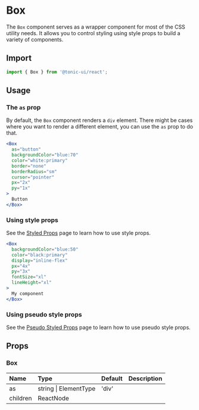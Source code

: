 
# Box

The `Box` component serves as a wrapper component for most of the CSS utility needs. It allows you to control styling using style props to build a variety of components.

<AnimatedCubeDemo />

## Import

```js
import { Box } from '@tonic-ui/react';
```

## Usage

### The `as` prop

By default, the `Box` component renders a `div` element. There might be cases where you want to render a different element, you can use the `as` prop to do that.

```jsx
<Box
  as="button"
  backgroundColor="blue:70"
  color="white:primary"
  border="none"
  borderRadius="sm"
  cursor="pointer"
  px="2x"
  py="1x"
>
  Button
</Box>
```

### Using style props

See the [Styled Props](../styled-system/style-props) page to learn how to use style props.

```jsx
<Box
  backgroundColor="blue:50"
  color="black:primary"
  display="inline-flex"
  px="4x"
  py="3x"
  fontSize="xl"
  lineHeight="xl"
>
  My component
</Box>
```

### Using pseudo style props

See the [Pseudo Styled Props](../styled-system/pseudo-style-props) page to learn how to use pseudo style props.

## Props

### Box

| Name | Type | Default | Description |
| :--- | :--- | :------ | :---------- |
| as | string \| ElementType | 'div' | |
| children | ReactNode | | |
